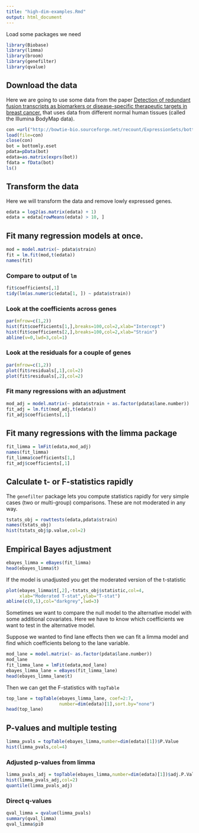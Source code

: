 ```yaml
---
title: "high-dim-examples.Rmd"
output: html_document
---
```



Load some packages we need
```r
library(Biobase)
library(limma)
library(broom)
library(genefilter)
library(qvalue)
```


## Download the data


Here we are going to use some data from the paper [Detection of redundant fusion transcripts as biomarkers or disease-specific therapeutic targets in breast cancer.](http://www.ncbi.nlm.nih.gov/pubmed/22496456) that uses data from different normal human tissues (called the Illumina BodyMap data).

```r
con =url("http://bowtie-bio.sourceforge.net/recount/ExpressionSets/bottomly_eset.RData")
load(file=con)
close(con)
bot = bottomly.eset
pdata=pData(bot)
edata=as.matrix(exprs(bot))
fdata = fData(bot)
ls()
```


## Transform the data

Here we will transform the data and remove lowly expressed genes. 

```r
edata = log2(as.matrix(edata) + 1)
edata = edata[rowMeans(edata) > 10, ]
```



## Fit many regression models at once. 

```r
mod = model.matrix(~ pdata$strain)
fit = lm.fit(mod,t(edata))
names(fit)
```


### Compare to output of `lm` 

```r
fit$coefficients[,1]
tidy(lm(as.numeric(edata[1, ]) ~ pdata$strain))
```


### Look at the coefficients across genes

```r
par(mfrow=c(1,2))
hist(fit$coefficients[1,],breaks=100,col=2,xlab="Intercept")
hist(fit$coefficients[2,],breaks=100,col=2,xlab="Strain")
abline(v=0,lwd=3,col=1)
```

### Look at the residuals for a couple of genes

```r
par(mfrow=c(1,2))
plot(fit$residuals[,1],col=2)
plot(fit$residuals[,2],col=2)
```


### Fit many regressions with an adjustment

```r
mod_adj = model.matrix(~ pdata$strain + as.factor(pdata$lane.number))
fit_adj = lm.fit(mod_adj,t(edata))
fit_adj$coefficients[,1]
```


## Fit many regressions with the limma package

```r
fit_limma = lmFit(edata,mod_adj)
names(fit_limma)
fit_limma$coefficients[1,]
fit_adj$coefficients[,1]
```


## Calculate t- or F-statistics rapidly

The `genefilter` package lets you compute statistics rapidly for very simple cases (two or multi-group) comparisons. These are not moderated in any way. 

```r
tstats_obj = rowttests(edata,pdata$strain)
names(tstats_obj)
hist(tstats_obj$p.value,col=2)
```

## Empirical Bayes adjustment

```r
ebayes_limma = eBayes(fit_limma)
head(ebayes_limma$t)
```


If the model is unadjusted you get the moderated version of the t-statistic

```r
plot(ebayes_limma$t[,2],-tstats_obj$statistic,col=4,
     xlab="Moderated T-stat",ylab="T-stat")
abline(c(0,1),col="darkgrey",lwd=3)
```



Sometimes we want to compare the null model to the alternative model with some additional covariates. Here we have to know which coefficients we want to test in the alternative model. 

Suppose we wanted to find lane effects then we can fit a limma model and find which coefficients belong to the lane variable.

```r
mod_lane = model.matrix(~ as.factor(pdata$lane.number))
mod_lane
fit_limma_lane = lmFit(edata,mod_lane)
ebayes_limma_lane = eBayes(fit_limma_lane) 
head(ebayes_limma_lane$t)
```

Then we can get the F-statistics with `topTable`

```r
top_lane = topTable(ebayes_limma_lane, coef=2:7,
                    number=dim(edata)[1],sort.by="none")
head(top_lane)
```


## P-values and multiple testing


```r
limma_pvals = topTable(ebayes_limma,number=dim(edata)[1])$P.Value
hist(limma_pvals,col=4)
```


### Adjusted p-values from limma

```r
limma_pvals_adj = topTable(ebayes_limma,number=dim(edata)[1])$adj.P.Val
hist(limma_pvals_adj,col=2)
quantile(limma_pvals_adj)
```

### Direct q-values

```r
qval_limma = qvalue(limma_pvals)
summary(qval_limma)
qval_limma$pi0
```


